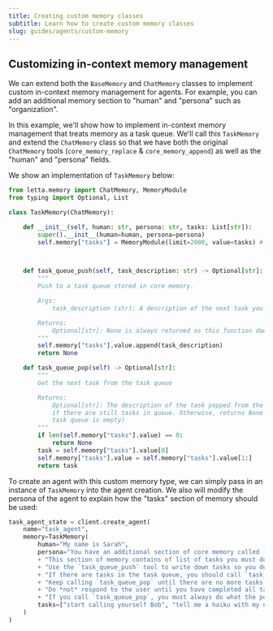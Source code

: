 ```yaml
---
title: Creating custom memory classes
subtitle: Learn how to create custom memory classes
slug: guides/agents/custom-memory
---
```



## Customizing in-context memory management

We can extend both the `BaseMemory` and `ChatMemory` classes to implement custom in-context memory management for agents.
For example, you can add an additional memory section to "human" and "persona" such as "organization".

In this example, we'll show how to implement in-context memory management that treats memory as a task queue.
We'll call this `TaskMemory` and extend the `ChatMemory` class so that we have both the original `ChatMemory` tools (`core_memory_replace` & `core_memory_append`) as well as the "human" and "persona" fields.

We show an implementation of `TaskMemory` below:
```python
from letta.memory import ChatMemory, MemoryModule
from typing import Optional, List

class TaskMemory(ChatMemory):

    def __init__(self, human: str, persona: str, tasks: List[str]):
        super().__init__(human=human, persona=persona)
        self.memory["tasks"] = MemoryModule(limit=2000, value=tasks) # create an empty list



    def task_queue_push(self, task_description: str) -> Optional[str]:
        """
        Push to a task queue stored in core memory.

        Args:
            task_description (str): A description of the next task you must accomplish.

        Returns:
            Optional[str]: None is always returned as this function does not produce a response.
        """
        self.memory["tasks"].value.append(task_description)
        return None

    def task_queue_pop(self) -> Optional[str]:
        """
        Get the next task from the task queue

        Returns:
            Optional[str]: The description of the task popped from the queue,
            if there are still tasks in queue. Otherwise, returns None (the
            task queue is empty)
        """
        if len(self.memory["tasks"].value) == 0:
            return None
        task = self.memory["tasks"].value[0]
        self.memory["tasks"].value = self.memory["tasks"].value[1:]
        return task
```

To create an agent with this custom memory type, we can simply pass in an instance of `TaskMemory` into the agent creation.
We also will modify the persona of the agent to explain how the "tasks" section of memory should be used:
```python
task_agent_state = client.create_agent(
    name="task_agent",
    memory=TaskMemory(
        human="My name is Sarah",
        persona="You have an additional section of core memory called `tasks`. " \
        + "This section of memory contains of list of tasks you must do." \
        + "Use the `task_queue_push` tool to write down tasks so you don't forget to do them." \
        + "If there are tasks in the task queue, you should call `task_queue_pop` to retrieve and remove them. " \
        + "Keep calling `task_queue_pop` until there are no more tasks in the queue. " \
        + "Do *not* respond to the user until you have completed all tasks in your queue. " \
        + "If you call `task_queue_pop`, you must always do what the popped task specifies",
        tasks=["start calling yourself Bob", "tell me a haiku with my name"],
    )
)
```
